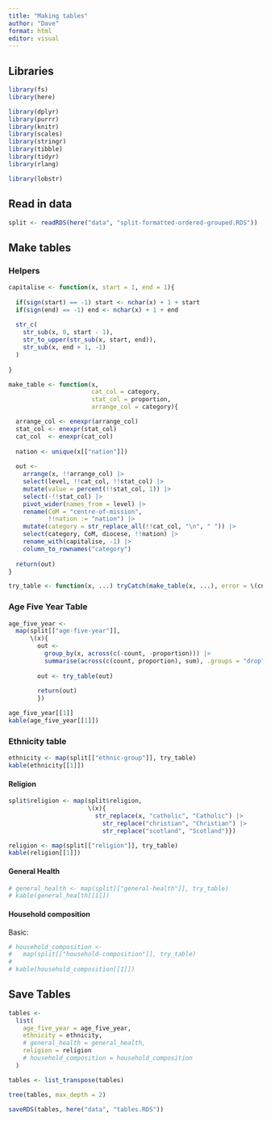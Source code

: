 ```yaml
---
title: "Making tables"
author: "Dave"
format: html
editor: visual
---
```


## Libraries

```r
library(fs)
library(here)

library(dplyr)
library(purrr)
library(knitr)
library(scales)
library(stringr)
library(tibble)
library(tidyr)
library(rlang)

library(lobstr)
```

## Read in data

```r
split <- readRDS(here("data", "split-formatted-ordered-grouped.RDS"))
```

## Make tables

### Helpers

```r

capitalise <- function(x, start = 1, end = 1){
  
  if(sign(start) == -1) start <- nchar(x) + 1 + start
  if(sign(end) == -1) end <- nchar(x) + 1 + end
  
  str_c(
    str_sub(x, 0, start - 1),
    str_to_upper(str_sub(x, start, end)), 
    str_sub(x, end + 1, -1)
  )
  
}

make_table <- function(x, 
                       cat_col = category,
                       stat_col = proportion,
                       arrange_col = category){

  arrange_col <- enexpr(arrange_col)
  stat_col <- enexpr(stat_col)
  cat_col  <- enexpr(cat_col)
  
  nation <- unique(x[["nation"]])
  
  out <-
    arrange(x, !!arrange_col) |> 
    select(level, !!cat_col, !!stat_col) |> 
    mutate(value = percent(!!stat_col, 1)) |> 
    select(-!!stat_col) |> 
    pivot_wider(names_from = level) |> 
    rename(CoM = "centre-of-mission",
           !!nation := "nation") |> 
    mutate(category = str_replace_all(!!cat_col, "\n", " ")) |> 
    select(category, CoM, diocese, !!nation) |>
    rename_with(capitalise, -1) |> 
    column_to_rownames("category")
  
  return(out)
}

try_table <- function(x, ...) tryCatch(make_table(x, ...), error = \(cnd) NA)
```

### Age Five Year Table

```r

age_five_year <-
  map(split[["age-five-year"]],
      \(x){
        out <- 
          group_by(x, across(c(-count, -proportion))) |> 
          summarise(across(c(count, proportion), sum), .groups = "drop")
        
        out <- try_table(out)
        
        return(out)
        })

age_five_year[[1]]
kable(age_five_year[[1]])
```

### Ethnicity table

```r
ethnicity <- map(split[["ethnic-group"]], try_table)
kable(ethnicity[[1]])
```

#### Religion

```r
split$religion <- map(split$religion,
                      \(x){
                        str_replace(x, "catholic", "Catholic") |> 
                          str_replace("christian", "Christian") |> 
                          str_replace("scotland", "Scotland")})

religion <- map(split[["religion"]], try_table)
kable(religion[[1]])
```

#### General Health

```r
# general_health <- map(split[["general-health"]], try_table)
# kable(general_health[[1]])
```

#### Household composition

Basic:

```r
# household_composition <- 
#   map(split[["household-composition"]], try_table)
# 
# kable(household_composition[[1]])
```

## Save Tables

```r
tables <- 
  list(
    age_five_year = age_five_year,
    ethnicity = ethnicity,
    # general_health = general_health,
    religion = religion
    # household_composition = household_composition
  )

tables <- list_transpose(tables)

tree(tables, max_depth = 2)

saveRDS(tables, here("data", "tables.RDS"))
```

